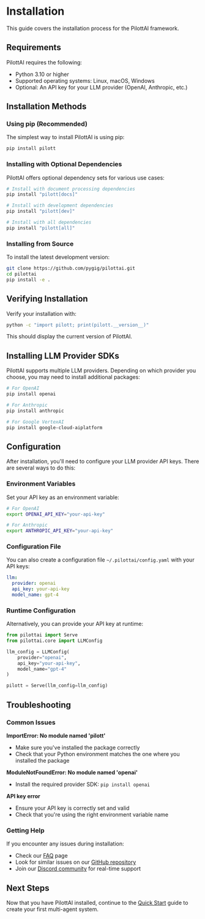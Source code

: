 # Installation

This guide covers the installation process for the PilottAI framework.

## Requirements

PilottAI requires the following:

- Python 3.10 or higher
- Supported operating systems: Linux, macOS, Windows
- Optional: An API key for your LLM provider (OpenAI, Anthropic, etc.)

## Installation Methods

### Using pip (Recommended)

The simplest way to install PilottAI is using pip:

```bash
pip install pilott
```

### Installing with Optional Dependencies

PilottAI offers optional dependency sets for various use cases:

```bash
# Install with document processing dependencies
pip install "pilott[docs]"

# Install with development dependencies
pip install "pilott[dev]"

# Install with all dependencies
pip install "pilott[all]"
```

### Installing from Source

To install the latest development version:

```bash
git clone https://github.com/pygig/pilottai.git
cd pilottai
pip install -e .
```

## Verifying Installation

Verify your installation with:

```bash
python -c "import pilott; print(pilott.__version__)"
```

This should display the current version of PilottAI.

## Installing LLM Provider SDKs

PilottAI supports multiple LLM providers. Depending on which provider you choose, you may need to install additional packages:

```bash
# For OpenAI
pip install openai

# For Anthropic
pip install anthropic

# For Google VertexAI
pip install google-cloud-aiplatform
```

## Configuration

After installation, you'll need to configure your LLM provider API keys. There are several ways to do this:

### Environment Variables

Set your API key as an environment variable:

```bash
# For OpenAI
export OPENAI_API_KEY="your-api-key"

# For Anthropic
export ANTHROPIC_API_KEY="your-api-key"
```

### Configuration File

You can also create a configuration file `~/.pilottai/config.yaml` with your API keys:

```yaml
llm:
  provider: openai
  api_key: your-api-key
  model_name: gpt-4
```

### Runtime Configuration

Alternatively, you can provide your API key at runtime:

```python
from pilottai import Serve
from pilottai.core import LLMConfig

llm_config = LLMConfig(
    provider="openai",
    api_key="your-api-key",
    model_name="gpt-4"
)

pilott = Serve(llm_config=llm_config)
```

## Troubleshooting

### Common Issues

**ImportError: No module named 'pilott'**

- Make sure you've installed the package correctly
- Check that your Python environment matches the one where you installed the package

**ModuleNotFoundError: No module named 'openai'**

- Install the required provider SDK: `pip install openai`

**API key error**

- Ensure your API key is correctly set and valid
- Check that you're using the right environment variable name

### Getting Help

If you encounter any issues during installation:

- Check our [FAQ](../faq.md) page
- Look for similar issues on our [GitHub repository](https://github.com/pygig/pilottai/issues)
- Join our [Discord community](https://discord.gg/pilottai) for real-time support

## Next Steps

Now that you have PilottAI installed, continue to the [Quick Start](quickstart.md) guide to create your first multi-agent system.
